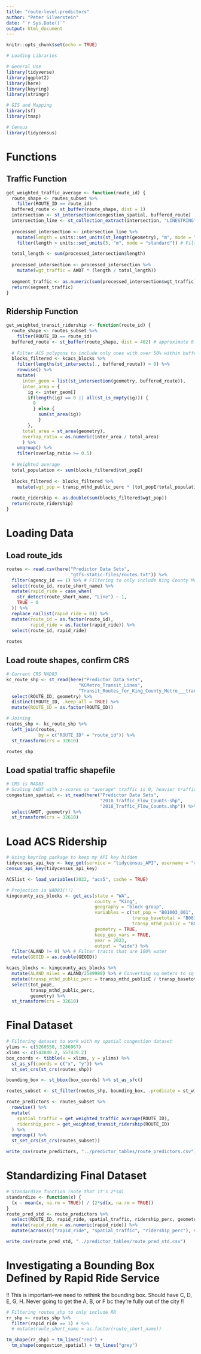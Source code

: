 ```yaml
---
title: "route-level-predictors"
author: "Peter Silverstein"
date: "`r Sys.Date()`"
output: html_document
---
```


```r
knitr::opts_chunk$set(echo = TRUE)
```

```r
# Loading Libraries

# General Use
library(tidyverse)
library(ggplot2)
library(here)
library(keyring)
library(stringr)

# GIS and Mapping
library(sf)
library(tmap)

# Census
library(tidycensus)
```

# Functions
## Traffic Function
```r
get_weighted_traffic_average <- function(route_id) {
  route_shape <- routes_subset %>%
    filter(ROUTE_ID == route_id)
  buffered_route <- st_buffer(route_shape, dist = 1)
  intersection <- st_intersection(congestion_spatial, buffered_route)
  intersection_line <- st_collection_extract(intersection, "LINESTRING")
  
  processed_intersection <- intersection_line %>%
    mutate(length = units::set_units(st_length(geometry), "m", mode = "standard")) %>% # Calculate length of each segment
    filter(length > units::set_units(5, "m", mode = "standard")) # Filtering out any segment less than 5m in length to remove noise

  total_length <- sum(processed_intersection$length)
  
  processed_intersection <- processed_intersection %>%
    mutate(wgt_traffic = AWDT * (length / total_length))
  
  segment_traffic <- as.numeric(sum(processed_intersection$wgt_traffic))
  return(segment_traffic)
}
```

## Ridership Function
```r
get_weighted_transit_ridership <- function(route_id) {
  route_shape <- routes_subset %>%
    filter(ROUTE_ID == route_id)
  buffered_route <- st_buffer(route_shape, dist = 402) # approximate 0.25 mile buffer
  
  # Filter ACS polygons to include only ones with over 50% within buffer
  blocks_filtered <- kcacs_blocks %>%
    filter(lengths(st_intersects(., buffered_route)) > 0) %>%
    rowwise() %>%
    mutate(
      inter_geom = list(st_intersection(geometry, buffered_route)),
      inter_area = {
        ig <- inter_geom[]
        if(length(ig) == 0 || all(st_is_empty(ig))) {
          0
          } else {
            sum(st_area(ig))
            }
        },
      total_area = st_area(geometry),
      overlap_ratio = as.numeric(inter_area / total_area)
      ) %>%
    ungroup() %>%
    filter(overlap_ratio >= 0.5)
  
  # Weighted average
  total_population <- sum(blocks_filtered$tot_popE)
  
  blocks_filtered <- blocks_filtered %>%
    mutate(wgt_pop = transp_mthd_public_perc * (tot_popE/total_population))
  
  route_ridership <- as.double(sum(blocks_filtered$wgt_pop))
  return(route_ridership)
}
```

# Loading Data

## Load route_ids
```r
routes <- read.csv(here("Predictor Data Sets",
                        "gtfs-static-files/routes.txt")) %>%
  filter(agency_id == 1) %>% # Filtering to only include King County Metro agency
  select(route_id, route_short_name) %>%
  mutate(rapid_ride = case_when(
    str_detect(route_short_name, "Line") ~ 1,
    TRUE ~ 0
  )) %>%
  replace_na(list(rapid_ride = 0)) %>%
  mutate(route_id = as.factor(route_id),
         rapid_ride = as.factor(rapid_ride)) %>%
  select(route_id, rapid_ride)
  
routes
```

## Load route shapes, confirm CRS
```r
# Current CRS NAD83
kc_route_shp <- st_read(here("Predictor Data Sets",
                           "KCMetro_Transit_Lines",
                           "Transit_Routes_for_King_County_Metro___transitroute_line.shp")) %>%
  select(ROUTE_ID, geometry) %>%
  distinct(ROUTE_ID, .keep_all = TRUE) %>%
  mutate(ROUTE_ID = as.factor(ROUTE_ID))

# Joining
routes_shp <- kc_route_shp %>%
  left_join(routes,
            by = c("ROUTE_ID" = "route_id")) %>%
  st_transform(crs = 32610)

routes_shp
```

## Load spatial traffic shapefile
```r
# CRS is NAD83
# Scaling AWDT with z-scores so "average" traffic is 0, heavier traffic is positive, lighter is negative
congestion_spatial <- st_read(here("Predictor Data Sets",
                                   "2018_Traffic_Flow_Counts-shp",
                                   "2018_Traffic_Flow_Counts.shp")) %>%
  select(AWDT, geometry) %>%
  st_transform(crs = 32610)
```

# Load ACS Ridership
```r
# Using keyring package to keep my API key hidden
tidycensus_api_key <- key_get(service = "tidycensus_API", username = "my_tidycensus")
census_api_key(tidycensus_api_key)

ACSlist <- load_variables(2022, "acs5", cache = TRUE)

# Projection is NAD83(!!)
kingcounty_acs_blocks <- get_acs(state = "WA",
                                 county = "King",
                                 geography = "block group",
                                 variables = c(tot_pop = "B01003_001",
                                               transp_basetotal = "B08134_001",
                                               transp_mthd_public = "B08134_061"),
                                 geometry = TRUE,
                                 keep_geo_vars = TRUE,
                                 year = 2023,
                                 output = "wide") %>%
  filter(ALAND != 0) %>% # Filter tracts that are 100% water
  mutate(GEOID = as.double(GEOID))

kcacs_blocks <- kingcounty_acs_blocks %>%
  mutate(ALAND_miles = ALAND/2589988) %>% # Converting sq meters to sq miles
  mutate(transp_mthd_public_perc = transp_mthd_publicE / transp_basetotalE) %>%
  select(tot_popE,
         transp_mthd_public_perc,
         geometry) %>%
  st_transform(crs = 32610)
```

# Final Dataset
```r
# Filtering dataset to work with my spatial congestion dataset
ylims <- c(5260550, 5286967)
xlims <- c(543840.2, 557439.2)
box_coords <- tibble(x = xlims, y = ylims) %>% 
  st_as_sf(coords = c("x", "y")) %>% 
  st_set_crs(st_crs(routes_shp))

bounding_box <- st_bbox(box_coords) %>% st_as_sfc()

routes_subset <- st_filter(routes_shp, bounding_box, .predicate = st_within) # We lose almost 100 routes, but I think that's ok

route_predictors <- routes_subset %>%
  rowwise() %>%
  mutate(
    spatial_traffic = get_weighted_traffic_average(ROUTE_ID),
    ridership_perc = get_weighted_transit_ridership(ROUTE_ID)
  ) %>%
  ungroup() %>%
  st_set_crs(st_crs(routes_subset))

write_csv(route_predictors, "../predictor_tables/route_predictors.csv")
```
# Standardizing Final Dataset
```r
# Standardize function (note that it's 2*sd)
standardize <- function(x) {
  (x - mean(x, na.rm = TRUE)) / (2*sd(x, na.rm = TRUE))
}
route_pred_std <- route_predictors %>%
  select(ROUTE_ID, rapid_ride, spatial_traffic, ridership_perc, geometry) %>%
  mutate(rapid_ride = as.numeric(rapid_ride)) %>%
  mutate(across(c("rapid_ride", "spatial_traffic", "ridership_perc"), standardize))

write_csv(route_pred_std, "../predictor_tables/route_pred_std.csv")
```

# Investigating a Bounding Box Defined by Rapid Ride Service

!! This is important--we need to rethink the bounding box. Should have C, D, E, G, H. Never going to get the A, B, or F bc they're fully out of the city !!
```r
# Filtering routes_shp to only include RR
rr_shp <- routes_shp %>%
  filter(rapid_ride == 1) # %>%
  # mutate(route_short_name = as.factor(route_short_name))

tm_shape(rr_shp) + tm_lines("red") +
  tm_shape(congestion_spatial) + tm_lines("grey")
```




